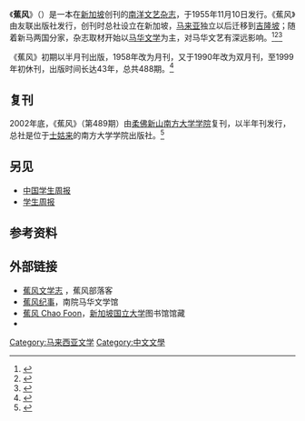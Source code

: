 {{Infobox magazine
| title = 《蕉风》{{nobold|（2002年复刊）}}
| category = 马华文学半年刊
| editor = [[许维贤|许维贤]]、[[许通元|许通元]]
| publisher = 南方大学学院出版社（马华文学馆）
| founder = 
| founded = 2002年4月13日复刊推介<br>2002年12月14日面世
| based = {{flagicon|MYS}} [[柔佛|柔佛]][[新山|新山]][[士姑来|士姑来]]
| website = [http://www.southern.edu.my/chinese/research/jiaofeng.html Chao Foon Committee]
| issn = 0126-6608
}}
{{Infobox magazine
| title = 《蕉风》<br>{{nobold|（1955年－1999年初）}}
| image_file = Chao Foon volume 1 cover.jpg
| image_size =
| image_caption = 《蕉风》创刊号封面
| category = 马华文艺杂志、南洋文艺杂志
| editor = 历任[[方天|方天]]（本名张海威）、[[姚拓|姚拓]]、[[黄思骋|黄思骋]]、[[黄崖|黄崖]]、[[刘戈|刘戈]]（本名劉國堅，筆名白垚）
| previous_editor = 姚拓、黃思骋、黃崖、[[白垚|白垚]]、[[牧羚奴|牧羚奴]]（本名陈瑞献）、[[李苍|李苍]]（本名李有成）、[[周喚|周喚]]、[[梅淑贞|梅淑贞]]、刘戈、[[悄凌|悄凌]]、[[沙禽|沙禽]]、[[川谷|川谷]]、[[紫一思|紫一思]]、[[郑良树|郑良树]]、[[黄昭谕|黄昭谕]]、[[伍梅彩|伍梅彩]]（韵儿）、[[曾梅井|曾梅井]]、[[周清啸|周清啸]]、[[许友彬|许友彬]]、[[张爱伦|张爱伦]]、[[华世英|华世英]]、[[王祖安|王祖安]]、[[张瑞星|张瑞星]]（张锦忠）、[[小黑|小黑]]（本名陈奇杰）、[[朵拉|朵拉]]（本名林月丝）、[[李锦宗|李锦宗]]、[[林春美|林春美]]等
| publisher = 蕉风出版社
| founder = [[申青|申青]]（本名余德宽）
| founded = 1955年11月10日
| finaldate = 1999年初
| country = 
| based = {{flagicon|SGP}} [[新加坡|新加坡]]（创刊）<br>{{flagicon|MYS}} [[吉隆坡|吉隆坡]]（1958年8月－1999年初）
| company = 友联出版公司
| language = 中文期刊
}}
《'''蕉风'''》（{{lang-en|Chao Foon}}）是一本在[[新加坡|新加坡]]创刊的[[南洋|南洋]][[文艺|文艺]][[杂志|杂志]]，于1955年11月10日发行。《蕉风》由友联出版社发行，创刊时总社设立在新加坡，[[马来亚|马来亚]]独立以后迁移到[[吉隆坡|吉隆坡]]；随着新马两国分家，杂志取材开始以[[马华文学|马华文学]]为主，对马华文艺有深远影响。<ref>{{cite|title=蕉风--走过历史|url=http://www.sc.edu.my/jiaofeng/menu.php?id=36|publisher=南院马华文学馆|work=蕉风纪事|accessdate=2016-12-04|deadurl=yes|archiveurl=https://web.archive.org/web/20161220195734/http://www.sc.edu.my/jiaofeng/menu.php?id=36|archivedate=2016-12-20}}</ref><ref>{{cite|title=《蕉风》与马华现代主义文学．马新台学者20日交流|url=http://www.sinchew.com.my/node/1552872/%E3%80%8A%E8%95%89%E9%A3%8E%E3%80%8B%E4%B8%8E%E9%A9%AC%E5%8D%8E%E7%8E%B0%E4%BB%A3%E4%B8%BB%E4%B9%89%E6%96%87%E5%AD%A6%EF%BC%8E%E9%A9%AC%E6%96%B0%E5%8F%B0%E5%AD%A6%E8%80%8520%E6%97%A5%E4%BA%A4%E6%B5%81|publisher=[[星洲日报|星洲日报]]|date=2016-08-02|accessdate=2016-12-04|archive-date=2018-01-14|archive-url=https://web.archive.org/web/20180114083709/http://www.sinchew.com.my/node/1552872/%E3%80%8A%E8%95%89%E9%A3%8E%E3%80%8B%E4%B8%8E%E9%A9%AC%E5%8D%8E%E7%8E%B0%E4%BB%A3%E4%B8%BB%E4%B9%89%E6%96%87%E5%AD%A6%EF%BC%8E%E9%A9%AC%E6%96%B0%E5%8F%B0%E5%AD%A6%E8%80%8520%E6%97%A5%E4%BA%A4%E6%B5%81|dead-url=no}}</ref><ref>{{cite|author=李树枝|title=2016文学、传播与影响：《蕉风》与马华现代主义文学思潮国际学术研讨会报道|url=http://www.utar.edu.my/ics/index.jsp?fcatid=252&fcontentid=2644&f2ndcontentid=160531|publisher=[[拉曼大学|拉曼大学]]中华研究院|accessdate=2016-12-04|archive-url=https://web.archive.org/web/20161221172212/http://www.utar.edu.my/ics/index.jsp?fcatid=252&fcontentid=2644&f2ndcontentid=160531|archive-date=2016-12-21|dead-url=yes}}</ref>

《蕉风》初期以半月刊出版，1958年改为月刊，又于1990年改为双月刊，至1999年初休刊，出版时间长达43年，总共488期。<ref>{{cite|title=蕉风 Chao Foon|url=http://libapps2.nus.edu.sg/sea_chinese/documents/jiaofeng/chaofeng.htm|publisher=[[新加坡国立大学|新加坡国立大学]]图书馆|accessdate=2016-12-04|archive-url=https://web.archive.org/web/20160913033524/http://libapps2.nus.edu.sg/sea_chinese/documents/jiaofeng/chaofeng.htm|archive-date=2016-09-13|dead-url=yes}}</ref>

==复刊==
2002年底，《蕉风》（第489期）由[[柔佛|柔佛]][[新山|新山]][[南方大学学院|南方大学学院]]复刊，以半年刊发行，总社是位于[[士姑来|士姑来]]的南方大学学院出版社。<ref>{{cite|title=蕉风|url=http://www.southern.edu.my/chinese/research/jiaofeng.html|publisher=[[南方大学学院|南方大学学院]]|accessdate=2016-12-04|archive-url=https://web.archive.org/web/20161128082401/http://www.southern.edu.my/chinese/research/jiaofeng.html|archive-date=2016-11-28|dead-url=yes}}</ref>

==另见==
* [[中国学生周报|中国学生周报]]
* [[学生周报|学生周报]]

==参考资料==
{{reflist}}

==外部链接==
* [https://chaofoon.wordpress.com/ 蕉风文学志] {{Wayback|url=https://chaofoon.wordpress.com/ |date=20181122172338 }}，蕉风部落客
* [https://web.archive.org/web/20161220195734/http://www.sc.edu.my/jiaofeng/menu.php?id=36 蕉风纪事]，南院马华文学馆
* [https://web.archive.org/web/20160913033524/http://libapps2.nus.edu.sg/sea_chinese/documents/jiaofeng/chaofeng.htm 蕉风 Chao Foon]，[[新加坡国立大学|新加坡国立大学]]图书馆馆藏
* {{facebook page|groups/273462052799|蕉风 Public Group}}

[[Category:马来西亚文学|Category:马来西亚文学]]
[[Category:中文文學|Category:中文文學]]